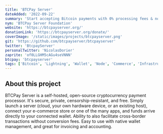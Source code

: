 ```yaml
---
title: 'BTCPay Server'
dateAdded: '2022-09-22'
summary: 'Start accepting Bitcoin payments with 0% processing fees & no third-party intermediary.'
nym: 'BTCPay Server Foundation'
website: 'https://btcpayserver.org/'
donationLink: 'https://btcpayserver.org/donate/'
coverImage: '/static/images/projects/btcpayserver.png'
git: 'https://github.com/btcpayserver/btcpayserver'
twitter: 'BtcpayServer'
personalTwitter: 'NicolasDorier'
zaprite: 'of0LLGHM5cAGu4seVNNN'
btcpay: 'btcpayserver'
tags: ['Bitcoin', 'Lightning', 'Wallet', 'Node', 'Commerce', 'Infrastructure']
---
```


## About this project

BTCPay Server is a self-hosted, open-source cryptocurrency payment processor. It's secure, private, censorship-resistant, and free. Simply launch a server (cloud, your own hardware device, or an existing host), connect your e-commerce store or one of the many apps, and funds arrive directly to your connected wallet. Ability to also facilitate cross-border transactions without conversion fees. Easy to use with native wallet management, and great for invoicing and accounting.
